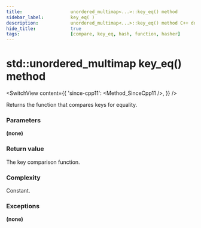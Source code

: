 ```yaml
---
title:					unordered_multimap<...>::key_eq() method
sidebar_label:			key_eq( )
description:			unordered_multimap<...>::key_eq() method C++ documentation
hide_title:				true
tags:					[compare, key_eq, hash, function, hasher]
---
```



<!----------------- Codes ---------------------->

<!-- key_eq() -->

# std::unordered_multimap key_eq() method

<SwitchView content={{
    'since-cpp11': <Method_SinceCpp11 />,
    }} />

Returns the function that compares keys for equality.

### Parameters

**(none)**

### Return value

The key comparison function.

### Complexity

Constant.

### Exceptions

**(none)**